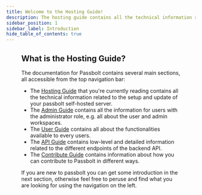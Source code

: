 ```yaml
---
title: Welcome to the Hosting Guide!
description: The hosting guide contains all the technical information related to the setup and update of your passbolt self-hosted server.
sidebar_position: 1
sidebar_label: Introduction
hide_table_of_contents: true
---
```


<Figure
  src="/img/background/guide-covers/hosting-guide.svg"
  alt="Hosting Guide Cover"
  size={{ width: '1280px', height: 'auto' }}
/>

## What is the Hosting Guide?

The documentation for Passbolt contains several main sections, all accessible from the top navigation bar:
- The [Hosting Guide](/docs/hosting/) that you're currently reading contains all the technical information related to the setup and update of your passbolt self-hosted server.
- The [Admin Guide](/docs/admin/) contains all the information for users with the administrator role, e.g. all about the user and admin workspaces.
- The [User Guide](/docs/user/) contains all about the functionalities available to every users.
- The [API Guide](/docs/api/) contains low-level and detailed information related to the different endpoints of the backend API.
- The [Contribute Guide](/docs/contribute/) contains information about how you can contribute to Passbolt in different ways.

If you are new to passbolt you can get some introduction in the next section, otherwise feel free to peruse and find
 what you are looking for using the navigation on the left.
